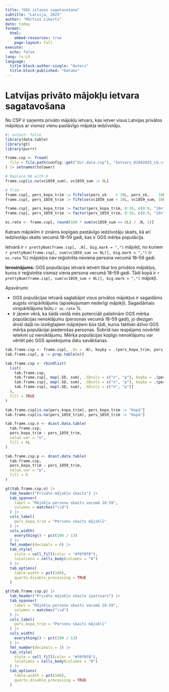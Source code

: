 ```yaml
---
title: "GGS izlases sagatavošana"
subtitle: "Latvija, 2025"
author: "Mārtiņš Liberts"
date: today
format:
  html:
    embed-resources: true
    page-layout: full
execute:
  echo: false
lang: lv-LV
language: 
  title-block-author-single: "Autors"
  title-block-published: "Datums"
---
```


# Latvijas privāto mājokļu ietvara sagatavošana

No CSP ir saņemts privāto mājokļu ietvars, kas ietver visus Latvijas privātos mājokļus ar vismaz vienu pastāvīgo mājokļa iedzīvotāju.

```r
#| output: false
library(data.table)
library(gt)
library(purrr)

frame.csp <- fread(
  file = file.path(config::get("dir.data.csp"), "Ietvars_01042025_LU.csv")
) |> setnames(tolower)

# Replace NA with 0
frame.csp[is.na(vc1859_sum), vc1859_sum := 0L]

# Trim
frame.csp[, pers_kopa_trim := fifelse(pers_sk    < 10L, pers_sk,    10L)]
frame.csp[, pers_1859_trim := fifelse(vc1859_sum < 10L, vc1859_sum, 10L)]

frame.csp[, pers_kopa_trim := factor(pers_kopa_trim, 0:10, c(0:9, "10+"))]
frame.csp[, pers_1859_trim := factor(pers_1859_trim, 0:10, c(0:9, "10+"))]

oc.rate <- frame.csp[, round(100 * sum(vc1859_sum == 0L) / .N, 1)]
```

Katram mājoklim ir zināms kopīgais pastāvīgo iedzīvotāju skaits, kā arī iedzīvotāju skaits vecumā 18--59 gadi, kas ir GGS mērķa populācija.

Ietvarā ir `r prettyNum(frame.csp[, .N], big.mark = ",")` mājokļi, no kuriem `r prettyNum(frame.csp[, sum(vc1859_sum == 0L)], big.mark = ",")` (`r oc.rate` %) mājokļos nav reģistrēta neviena persona vecumā 18--59 gadi.

**Ierosinājums:** GGS populācijas ietvarā ietvert tikai tos privātos mājokļus, kuros ir reģistrēta vismaz viena persona vecumā 18--59 gadi. Tādi kopā ir `r prettyNum(frame.csp[, sum(vc1859_sum > 0L)], big.mark = ",")` mājokļi.

Apsvērumi:

- GGS populācijas ietvarā saglabājot visus privātos mājokļus ir sagaidāms augsts virspārklājums (apsekojumam nederīgi mājokļi). Sagaidāmais virspārklājums būtu `r oc.rate` %.
- Ir jāņem vērā, ka šādā veidā mēs potenciāli palielinām GGS mērķa populācijas nenoklājumu (personas vecumā 18--59 gadi), jo diezgan droši daļā no izslēgtajiem mājokļiem būs tādi, kuros faktiski dzīvo GGS mērķa populācijai piederošas personas. Šobrīd nav iespējams novērtēt ietekmi uz nenoklājumu. Mērķa populācijas kopīgo nenoklājumu var vērtēt pēc GGS apsekojuma datu savākšanas.

```r
tab.frame.csp <- frame.csp[, .(n = .N), keyby = .(pers_kopa_trim, pers_1859_trim)]
tab.frame.csp[, p := prop.table(n)]

tab.frame.csp <- rbindlist(
  list(
    tab.frame.csp,
    tab.frame.csp[, map(.SD, sum), .SDcols = c("n", "p"), keyby = .(pers_kopa_trim)],
    tab.frame.csp[, map(.SD, sum), .SDcols = c("n", "p"), keyby = .(pers_1859_trim)],
    tab.frame.csp[, map(.SD, sum), .SDcols = c("n", "p")]
  ),
  fill = TRUE
)

tab.frame.csp[is.na(pers_kopa_trim), pers_kopa_trim := "Kopā"]
tab.frame.csp[is.na(pers_1859_trim), pers_1859_trim := "Kopā"]

tab.frame.csp.n <- dcast.data.table(
  tab.frame.csp,
  pers_kopa_trim ~ pers_1859_trim,
  value.var = "n",
  fill = 0L
)

tab.frame.csp.p <- dcast.data.table(
  tab.frame.csp,
  pers_kopa_trim ~ pers_1859_trim,
  value.var = "p",
  fill = 0
)

gt(tab.frame.csp.n) |>
  tab_header("Privāto mājokļu skaits") |>
  tab_spanner(
    label = "Mājokļa personu skaits vecumā 18-59",
    columns = matches("\\d")
  ) |>
  cols_label(
    pers_kopa_trim = "Personu skaits mājoklī"
  ) |>
  cols_width(
    everything() ~ pct(100 / 13)
  ) |>
  fmt_number(decimals = 0) |>
  tab_style(
    style = cell_fill(color = "#f0f0f0"),
    locations = cells_body(columns = "0")
  ) |>
  tab_options(
    table.width = pct(100),
    quarto.disable_processing = TRUE
  )

gt(tab.frame.csp.p) |>
  tab_header("Privāto mājokļu skaita īpatsvars") |>
  tab_spanner(
    label = "Mājokļa personu skaits vecumā 18-59",
    columns = matches("\\d")
  ) |>
  cols_label(
    pers_kopa_trim = "Personu skaits mājoklī"
  ) |>
  cols_width(
    everything() ~ pct(100 / 13)
  ) |>
  fmt_number(decimals = 3) |>
  tab_style(
    style = cell_fill(color = "#f0f0f0"),
    locations = cells_body(columns = "0")
  ) |>
  tab_options(
    table.width = pct(100),
    quarto.disable_processing = TRUE
  )
```
